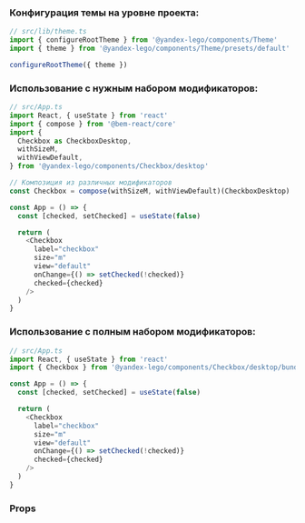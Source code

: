 
### Конфигурация темы на уровне проекта:

```ts
// src/lib/theme.ts
import { configureRootTheme } from '@yandex-lego/components/Theme'
import { theme } from '@yandex-lego/components/Theme/presets/default'

configureRootTheme({ theme })
```

### Использование с нужным набором модификаторов:

```ts
// src/App.ts
import React, { useState } from 'react'
import { compose } from '@bem-react/core'
import {
  Checkbox as CheckboxDesktop,
  withSizeM,
  withViewDefault,
} from '@yandex-lego/components/Checkbox/desktop'

// Композиция из различных модификаторов
const Checkbox = compose(withSizeM, withViewDefault)(CheckboxDesktop)

const App = () => {
  const [checked, setChecked] = useState(false)

  return (
    <Checkbox
      label="checkbox"
      size="m"
      view="default"
      onChange={() => setChecked(!checked)}
      checked={checked}
    />
  )
}
```

### Использование с полным набором модификаторов:

```ts
// src/App.ts
import React, { useState } from 'react'
import { Checkbox } from '@yandex-lego/components/Checkbox/desktop/bundle'

const App = () => {
  const [checked, setChecked] = useState(false)

  return (
    <Checkbox
      label="checkbox"
      size="m"
      view="default"
      onChange={() => setChecked(!checked)}
      checked={checked}
    />
  )
}
```
### Props

<PropsTable props={checkboxProps} />
